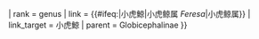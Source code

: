 {{Don't edit this line {{{machine code|}}}
| scientific_name = {{#ifeq:{{PAGENAMEBASE}}|小虎鯨||Feresa}}
| rank = genus
| link = {{#ifeq:{{PAGENAMEBASE}}|小虎鯨|小虎鲸属 ''Feresa''|小虎鲸属}}
| link_target = 小虎鯨
| parent = Globicephalinae
}}